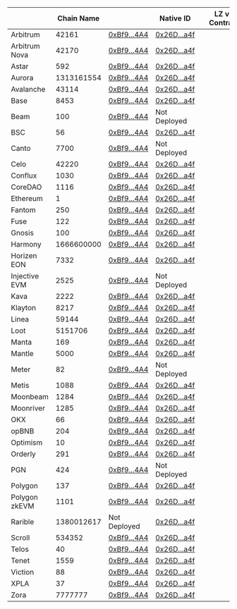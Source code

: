 | <th className="whitespace-nowrap">Chain Name </th> | <th className="whitespace-nowrap">Native ID </th> | <th className="whitespace-nowrap">LZ v1 Contract</th>                                                                        | <th className="whitespace-nowrap">LZ v2 Contract</th>                                                                     |
|----------------------------------------------------|---------------------------------------------------|------------------------------------------------------------------------------------------------------------------------------|---------------------------------------------------------------------------------------------------------------------------|
| Arbitrum                                           | 42161                                             | [0xBf9...4A4](https://arbiscan.io/address/0xbf94ed69281709958c8f60bc15cd1bb6badcd4a4#code)                                   | [0x26D...a4f](https://arbiscan.io/address/0x26DA582889f59EaaE9dA1f063bE0140CD93E6a4f#code)                                |
| Arbitrum Nova                                      | 42170                                             | [0xBf9...4A4](https://nova.arbiscan.io/address/0xbf94ed69281709958c8f60bc15cd1bb6badcd4a4#code)                              | [0x26D...a4f](https://nova.arbiscan.io/address/0x26DA582889f59EaaE9dA1f063bE0140CD93E6a4f#code)                           |
| Astar                                              | 592                                               | [0xBf9...4A4](https://blockscout.com/astar/address/0xBf94Ed69281709958c8f60bc15cD1bB6BADCd4A4/contracts#address-tabs)        | [0x26D...a4f](https://astar.blockscout.com/address/0x26DA582889f59EaaE9dA1f063bE0140CD93E6a4f)                            |
| Aurora                                             | 1313161554                                        | [0xBf9...4A4](https://explorer.aurora.dev/address/0xBf94Ed69281709958c8f60bc15cD1bB6BADCd4A4?tab=contract)                   | [0x26D...a4f](https://explorer.aurora.dev/address/0x26DA582889f59EaaE9dA1f063bE0140CD93E6a4f?tab=contract)                |
| Avalanche                                          | 43114                                             | [0xBf9...4A4](https://snowtrace.io/address/0xBf94Ed69281709958c8f60bc15cD1bB6BADCd4A4/contract/43114/code)                   | [0x26D...a4f](https://snowtrace.io/address/0x26DA582889f59EaaE9dA1f063bE0140CD93E6a4f/contract/43114/code)                |
| Base                                               | 8453                                              | [0xBf9...4A4](https://basescan.org/address/0xBf94Ed69281709958c8f60bc15cD1bB6BADCd4A4#code)                                  | [0x26D...a4f](https://basescan.org/address/0x26DA582889f59EaaE9dA1f063bE0140CD93E6a4f#code)                               |
| Beam                                               | 100                                               | [0xBf9...4A4](https://subnets.avax.network/beam/address/0xBf94Ed69281709958c8f60bc15cD1bB6BADCd4A4?tab=code)                 | Not Deployed                                                                                                              |
| BSC                                                | 56                                                | [0xBf9...4A4](https://bscscan.com/address/0xBf94Ed69281709958c8f60bc15cD1bB6BADCd4A4#code)                                   | [0x26D...a4f](https://bscscan.com/address/0x26DA582889f59EaaE9dA1f063bE0140CD93E6a4f#code)                                |
| Canto                                              | 7700                                              | [0xBf9...4A4](https://tuber.build/address/0xBf94Ed69281709958c8f60bc15cD1bB6BADCd4A4?tab=contract)                           | Not Deployed                                                                                                              |
| Celo                                               | 42220                                             | [0xBf9...4A4](https://celoscan.io/address/0xBf94Ed69281709958c8f60bc15cD1bB6BADCd4A4#code)                                   | [0x26D...a4f](https://celoscan.io/address/0x26DA582889f59EaaE9dA1f063bE0140CD93E6a4f#code)                                |
| Conflux                                            | 1030                                              | [0xBf9...4A4](https://evm.confluxscan.io/address/0xbf94ed69281709958c8f60bc15cd1bb6badcd4a4?tab=contract-viewer)             | [0x26D...a4f](https://evm.confluxscan.net/contract-verification?address=0x26da582889f59eaae9da1f063be0140cd93e6a4f)       |
| CoreDAO                                            | 1116                                              | [0xBf9...4A4](https://scan.coredao.org/address/0xbf94ed69281709958c8f60bc15cd1bb6badcd4a4#code)                              | [0x26D...a4f](https://scan.coredao.org/address/0x26DA582889f59EaaE9dA1f063bE0140CD93E6a4f#code)                           |
| Ethereum                                           | 1                                                 | [0xBf9...4A4](https://etherscan.io/address/0xbf94ed69281709958c8f60bc15cd1bb6badcd4a4#code)                                  | [0x26D...a4f](https://etherscan.io/address/0x26DA582889f59EaaE9dA1f063bE0140CD93E6a4f#code)                               |
| Fantom                                             | 250                                               | [0xBf9...4A4](https://ftmscan.com/address/0xBf94Ed69281709958c8f60bc15cD1bB6BADCd4A4#code)                                   | [0x26D...a4f](https://ftmscan.com/address/0x26DA582889f59EaaE9dA1f063bE0140CD93E6a4f#code)                                |
| Fuse                                               | 122                                               | [0xBf9...4A4](https://explorer.fuse.io/address/0xBf94Ed69281709958c8f60bc15cD1bB6BADCd4A4?tab=contract)                      | [0x26D...a4f](https://explorer.fuse.io/address/0x26DA582889f59EaaE9dA1f063bE0140CD93E6a4f?tab=contract)                   |
| Gnosis                                             | 100                                               | [0xBf9...4A4](https://gnosisscan.io/address/0xbf94ed69281709958c8f60bc15cd1bb6badcd4a4#code)                                 | [0x26D...a4f](https://gnosisscan.io/address/0x26da582889f59eaae9da1f063be0140cd93e6a4f#code)                              |
| Harmony                                            | 1666600000                                        | [0xBf9...4A4](https://explorer.harmony.one/address/0xbf94ed69281709958c8f60bc15cd1bb6badcd4a4?activeTab=6)                   | [0x26D...a4f](https://explorer.harmony.one/verifycontract?address=0x26da582889f59eaae9da1f063be0140cd93e6a4f&shard=0)     |
| Horizen EON                                        | 7332                                              | [0xBf9...4A4](https://eon-explorer.horizenlabs.io/address/0xBf94Ed69281709958c8f60bc15cD1bB6BADCd4A4/contracts#address-tabs) | [0x26D...a4f](https://explorer.harmony.one/address/0x26da582889f59eaae9da1f063be0140cd93e6a4f)                            |
| Injective EVM                                      | 2525                                              | [0xBf9...4A4](https://inevm.calderaexplorer.xyz/address/0xBf94Ed69281709958c8f60bc15cD1bB6BADCd4A4?tab=contract)             | Not Deployed                                                                                                              |
| Kava                                               | 2222                                              | [0xBf9...4A4](https://kavascan.com/address/0xBf94Ed69281709958c8f60bc15cD1bB6BADCd4A4/contracts#address-tabs)                | [0x26D...a4f](https://kavascan.com/address/0x26DA582889f59EaaE9dA1f063bE0140CD93E6a4f/contracts#address-tabs)             |
| Klayton                                            | 8217                                              | [0xBf9...4A4](https://klaytnscope.com/account/0xbf94ed69281709958c8f60bc15cd1bb6badcd4a4?tabId=contractCode)                 | [0x26D...a4f](https://klaytnscope.com/account/0x26DA582889f59EaaE9dA1f063bE0140CD93E6a4f?tabId=contractCode)              |
| Linea                                              | 59144                                             | [0xBf9...4A4](https://lineascan.build/address/0xbf94ed69281709958c8f60bc15cd1bb6badcd4a4#code)                               | [0x26D...a4f](https://lineascan.build/address/0x26DA582889f59EaaE9dA1f063bE0140CD93E6a4f#code)                            |
| Loot                                               | 5151706                                           | [0xBf9...4A4](https://explorer.lootchain.com/address/0xBf94Ed69281709958c8f60bc15cD1bB6BADCd4A4/contracts#address-tabs)      | [0x26D...a4f](https://explorer.lootchain.com/address/0x26DA582889f59EaaE9dA1f063bE0140CD93E6a4f/)                         |
| Manta                                              | 169                                               | [0xBf9...4A4](https://manta.socialscan.io/address/0xbf94ed69281709958c8f60bc15cd1bb6badcd4a4#contract)                       | [0x26D...a4f](https://pacific-explorer.manta.network/address/0x26DA582889f59EaaE9dA1f063bE0140CD93E6a4f?tab=contract)     |
| Mantle                                             | 5000                                              | [0xBf9...4A4](https://explorer.mantle.xyz/address/0xBf94Ed69281709958c8f60bc15cD1bB6BADCd4A4/contracts#address-tabs)         | [0x26D...a4f](https://explorer.mantle.xyz/address/0x26DA582889f59EaaE9dA1f063bE0140CD93E6a4f/contracts#address-tabs)      |
| Meter                                              | 82                                                | [0xBf9...4A4](https://scan.meter.io/address/0xbf94ed69281709958c8f60bc15cd1bb6badcd4a4?tab=4&p=1)                            | Not Deployed                                                                                                              |
| Metis                                              | 1088                                              | [0xBf9...4A4](https://explorer.metis.io/address/0xBf94Ed69281709958c8f60bc15cD1bB6BADCd4A4/contract/1088/code)               | [0x26D...a4f](https://explorer.metis.io/address/0x26DA582889f59EaaE9dA1f063bE0140CD93E6a4f/contract/1088/code)            |
| Moonbeam                                           | 1284                                              | [0xBf9...4A4](https://moonscan.io/address/0xBf94Ed69281709958c8f60bc15cD1bB6BADCd4A4#code)                                   | [0x26D...a4f](https://moonscan.io/address/0x26DA582889f59EaaE9dA1f063bE0140CD93E6a4f#code)                                |
| Moonriver                                          | 1285                                              | [0xBf9...4A4](https://moonriver.moonscan.io/address/0xBf94Ed69281709958c8f60bc15cD1bB6BADCd4A4#code)                         | [0x26D...a4f](https://moonriver.moonscan.io/address/0x26da582889f59eaae9da1f063be0140cd93e6a4f#code)                      |
| OKX                                                | 66                                                | [0xBf9...4A4](https://www.okx.com/explorer/oktc/address/0xbf94ed69281709958c8f60bc15cd1bb6badcd4a4)                          | [0x26D...a4f](https://www.okx.com/es-la/explorer/oktc/address/0x26da582889f59eaae9da1f063be0140cd93e6a4f/contract)        |
| opBNB                                              | 204                                               | [0xBf9...4A4](https://opbnbscan.com/address/0xbf94ed69281709958c8f60bc15cd1bb6badcd4a4?tab=Contract&p=1)                     | [0x26D...a4f](https://opbnbscan.com/address/0x26DA582889f59EaaE9dA1f063bE0140CD93E6a4f?tab=Contract&p=1)                  |
| Optimism                                           | 10                                                | [0xBf9...4A4](https://optimistic.etherscan.io/address/0xbf94ed69281709958c8f60bc15cd1bb6badcd4a4#code)                       | [0x26D...a4f](https://optimistic.etherscan.io/address/0x26DA582889f59EaaE9dA1f063bE0140CD93E6a4f#code)                    |
| Orderly                                            | 291                                               | [0xBf9...4A4](https://explorer.orderly.network/address/0xBf94Ed69281709958c8f60bc15cD1bB6BADCd4A4?tab=contract)              | [0x26D...a4f](https://explorer.orderly.network/address/0x26DA582889f59EaaE9dA1f063bE0140CD93E6a4f?tab=contract)           |
| PGN                                                | 424                                               | [0xBf9...4A4](https://explorer.publicgoods.network/address/0xBf94Ed69281709958c8f60bc15cD1bB6BADCd4A4?tab=contract)          | Not Deployed                                                                                                              |
| Polygon                                            | 137                                               | [0xBf9...4A4](https://polygonscan.com/address/0xBf94Ed69281709958c8f60bc15cD1bB6BADCd4A4#code)                               | [0x26D...a4f](https://polygonscan.com/address/0x26DA582889f59EaaE9dA1f063bE0140CD93E6a4f#code)                            |
| Polygon zkEVM                                      | 1101                                              | [0xBf9...4A4](https://zkevm.polygonscan.com/address/0xBf94Ed69281709958c8f60bc15cD1bB6BADCd4A4#code)                         | [0x26D...a4f](https://zkevm.polygonscan.com/address/0x26DA582889f59EaaE9dA1f063bE0140CD93E6a4f#code)                      |
| Rarible                                            | 1380012617                                        | Not Deployed                                                                                                                 | [0x26D...a4f](https://mainnet.explorer.rarichain.org/address/0x26DA582889f59EaaE9dA1f063bE0140CD93E6a4f?tab=contract)     |
| Scroll                                             | 534352                                            | [0xBf9...4A4](https://scrollscan.com/address/0xBf94Ed69281709958c8f60bc15cD1bB6BADCd4A4#code)                                | [0x26D...a4f](https://scrollscan.com/address/0x26DA582889f59EaaE9dA1f063bE0140CD93E6a4f#code)                             |
| Telos                                              | 40                                                | [0xBf9...4A4](https://www.teloscan.io/address/0xBf94Ed69281709958c8f60bc15cD1bB6BADCd4A4#contract)                           | [0x26D...a4f](https://www.teloscan.io/address/0x26DA582889f59EaaE9dA1f063bE0140CD93E6a4f#contract)                        |
| Tenet                                              | 1559                                              | [0xBf9...4A4](https://tenetscan.io/address/0xBf94Ed69281709958c8f60bc15cD1bB6BADCd4A4/contracts#address-tabs)                | [0x26D...a4f](https://tenetscan.io/address/0x26DA582889f59EaaE9dA1f063bE0140CD93E6a4f/verify-via-standard-json-input/new) |
| Viction                                            | 88                                                | [0xBf9...4A4](https://tomoscan.io/contracts/verify/0xbf94ed69281709958c8f60bc15cd1bb6badcd4a4)                               | [0x26D...a4f](https://tomoscan.io/contracts/verify/0x26DA582889f59EaaE9dA1f063bE0140CD93E6a4f)                            |
| XPLA                                               | 37                                                | [0xBf9...4A4](https://explorer.xpla.dev/mainnet/address/0xbf94ed69281709958c8f60bc15cd1bb6badcd4a4#SourceCode)               | [0x26D...a4f](https://explorer.xpla.io/mainnet/address/0x26da582889f59eaae9da1f063be0140cd93e6a4f#SourceCode)             |
| Zora                                               | 7777777                                           | [0xBf9...4A4](https://explorer.zora.energy/address/0xBf94Ed69281709958c8f60bc15cD1bB6BADCd4A4?tab=contract)                  | [0x26D...a4f](https://explorer.zora.energy/address/0x26DA582889f59EaaE9dA1f063bE0140CD93E6a4f?tab=contract)               |
